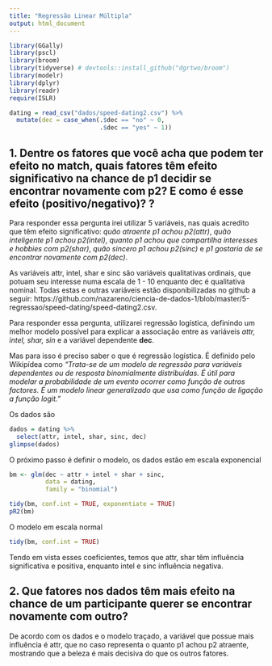 ```yaml
---
title: "Regressão Linear Múltipla"
output: html_document
---
```


```r
library(GGally)
library(pscl)
library(broom)
library(tidyverse) # devtools::install_github("dgrtwo/broom")
library(modelr)
library(dplyr)
library(readr)
require(ISLR)

dating = read_csv("dados/speed-dating2.csv") %>%
  mutate(dec = case_when(.$dec == "no" ~ 0, 
                         .$dec == "yes" ~ 1))
```

## 1. Dentre os fatores que você acha que podem ter efeito no match, quais fatores têm efeito significativo na chance de p1 decidir se encontrar novamente com p2? E como é esse efeito (positivo/negativo)? ? 

Para responder essa pergunta irei utilizar 5 variáveis, nas quais acredito que têm efeito significativo: *quão atraente p1 achou p2(attr)*, *quão inteligente p1 achou p2(intel)*, *quanto p1 achou que compartilha interesses e hobbies com p2(shar)*, *quão sincero p1 achou p2(sinc)* e *p1 gostaria de se encontrar novamente com p2(dec)*.

As variáveis attr, intel, shar e sinc são variáveis qualitativas ordinais, que potuam seu interesse numa escala de 1 - 10 enquanto dec é qualitativa nominal. Todas estas e outras variáveis estão disponibilizadas no github a seguir: https://github.com/nazareno/ciencia-de-dados-1/blob/master/5-regressao/speed-dating/speed-dating2.csv.

Para responder essa pergunta, utilizarei regressão logística, definindo um melhor modelo possível para explicar a associação entre as variáveis *attr, intel, shar, sin* e a variável dependente **dec**.

Mas para isso é preciso saber o que é regressão logística. É definido pelo Wikipídea como *"Trata-se de um modelo de regressão para variáveis dependentes ou de resposta binomialmente distribuídas. É útil para modelar a probabilidade de um evento ocorrer como função de outros factores. É um modelo linear generalizado que usa como função de ligação a função logit."*

Os dados são

```r

dados = dating %>%
  select(attr, intel, shar, sinc, dec)
glimpse(dados)

```

O próximo passo é definir o modelo, os dados estão em escala exponencial

```r
bm <- glm(dec ~ attr + intel + shar + sinc, 
          data = dating, 
          family = "binomial")

tidy(bm, conf.int = TRUE, exponentiate = TRUE)
pR2(bm)
```

O modelo em escala normal
```r
tidy(bm, conf.int = TRUE)
```

Tendo em vista esses coeficientes, temos que attr, shar têm influência significativa  e positiva, enquanto intel e sinc influência negativa.

## 2. Que fatores nos dados têm mais efeito na chance de um participante querer se encontrar novamente com outro?

De acordo com os dados e o modelo traçado, a variável que possue mais influência é attr, que no caso representa o quanto p1 achou p2 atraente, mostrando que a beleza é mais decisiva do que os outros fatores.





